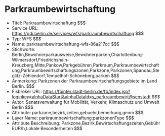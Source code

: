 # Parkraumbewirtschaftung
- Titel: Parkraumbewirtschaftung $$$
- Service URL: https://gdi.berlin.de/services/wfs/parkraumbewirtschaftung $$$
- Typ: WFS $$$
- Name: parkraumbewirtschaftung-wfs-86a217cc $$$
- Stichworte: Berlin,Bewohnerparkausweise,Bewohnerparken,Charlottenburg-Wilmersdorf,Friedrichshain-Kreuzberg,Mitte,Pankow,Parkgebühren,Parkraum,Parkraumbewirtschaftung,Parkraumbewirtschaftungszonen,Parkzone,Parkzonen,Spandau,Steglitz-Zehlendorf,Tempelhof-Schöneberg,parken $$$
- Anmerkung: Parkzonen der Parkraumbewirtschaftungsgebiete im Land Berlin. $$$
- Fisbroker URL: https://fbinter.stadt-berlin.de/fb/index.jsp?loginkey=alphaDataStart&alphaDataId=s_parkraumbewirt@senstadt $$$
- Autor: Senatsverwaltung für Mobilität, Verkehr, Klimaschutz und Umwelt Berlin $$$
- Attribute: parkzone,bezirk,zeiten,gebuehr,bemerkung,geom $$$
- Layer Name: parkraumbewirtschaftung:parkzonenType $$$
- Attribute Beschreibung: Parkzone,Bezirk,Bewirtschaftungszeiten,Gebühr EUR/h,Lokale Besonderheiten $$$
